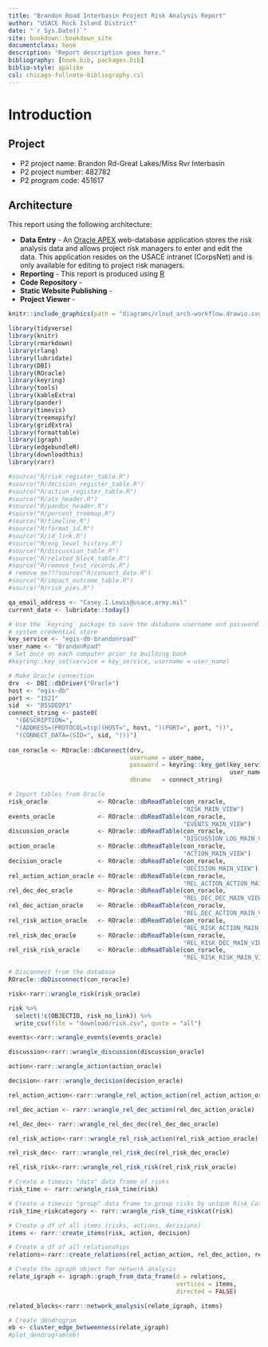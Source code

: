 ```yaml
--- 
title: "Brandon Road Interbasin Project Risk Analysis Report"
author: "USACE Rock Island District"
date: "`r Sys.Date()`"
site: bookdown::bookdown_site
documentclass: book
description: "Report description goes here."
bibliography: [book.bib, packages.bib]
biblio-style: apalike
csl: chicago-fullnote-bibliography.csl
---
```


# Introduction {-}

## Project 
* P2 project name: Brandon Rd-Great Lakes/Miss Rvr Interbasin
* P2 project number: 482782
* P2 program code: 451617

## Architecture
This report using the following architecture:  

* **Data Entry** - An [Oracle APEX](https://apex.oracle.com/) web-database application stores the risk analysis data and allows project risk managers to enter and edit the data. This application resides on the USACE intranet (CorpsNet) and is only available for editing to project risk managers.  
* **Reporting** - This report is produced using [R]()  
* **Code Repository** -   
* **Static Website Publishing** -   
* **Project Viewer** -   

```r
knitr::include_graphics(path = "diagrams/cloud_arch-workflow.drawio.svg")
```

<!-- Libraries -->
```r
library(tidyverse)
library(knitr)
library(rmarkdown)
library(rlang)
library(lubridate)
library(DBI)
library(ROracle)
library(keyring)
library(tools)
library(kableExtra)
library(pander)
library(timevis)
library(treemapify)
library(gridExtra)
library(formattable)
library(igraph)
library(edgebundleR)
library(downloadthis)
library(rarr)
```

```r
#source("R/risk_register_table.R")
#source("R/decision_register_table.R")
#source("R/action_register_table.R")
#source("R/atx_header.R")
#source("R/pandoc_header.R")
#source("R/percent_treemap.R")
#source("R/timeline.R")
#source("R/format_id.R")
#source("R/id_link.R")
#source("R/eng_level_history.R")
#source("R/discussion_table.R")
#source("R/related_block_table.R")
#source("R/remove_test_records.R")
# remove me???source("R/convert_date.R")
#source("R/impact_outcome_table.R")
#source("R/risk_pies.R")
```


<!-- Report Constants -->
```r
qa_email_address <- "Casey.I.Lewis@usace.army.mil"
current_date <- lubridate::today()
```

```r
# Use the `keyring` package to save the database username and password in the 
# system credential store
key_service <- "egis-db-brandonroad"
user_name <- "BrandonRoad"
# Set once on each computer prior to building book
#keyring::key_set(service = key_service, username = user_name)

# Make Oracle connection
drv  <- DBI::dbDriver("Oracle")
host <- "egis-db"
port <- "1521"
sid  <- "B5SDEDP1"
connect_string <- paste0(
  "(DESCRIPTION=",
  "(ADDRESS=(PROTOCOL=tcp)(HOST=", host, ")(PORT=", port, "))",
  "(CONNECT_DATA=(SID=", sid, ")))")
 
con_roracle <- ROracle::dbConnect(drv, 
                                  username = user_name, 
                                  password = keyring::key_get(key_service,
                                                              user_name),
                                  dbname   = connect_string)
```


```r
# Import tables from Oracle
risk_oracle              <- ROracle::dbReadTable(con_roracle, 
                                                 "RISK_MAIN_VIEW")
events_oracle            <- ROracle::dbReadTable(con_roracle, 
                                                 "EVENTS_MAIN_VIEW")
discussion_oracle        <- ROracle::dbReadTable(con_roracle, 
                                                 "DISCUSSION_LOG_MAIN_VIEW")
action_oracle            <- ROracle::dbReadTable(con_roracle, 
                                                 "ACTION_MAIN_VIEW")
decision_oracle          <- ROracle::dbReadTable(con_roracle, 
                                                 "DECISION_MAIN_VIEW")
rel_action_action_oracle <- ROracle::dbReadTable(con_roracle, 
                                                 "REL_ACTION_ACTION_MAIN_VIEW")
rel_dec_dec_oracle       <- ROracle::dbReadTable(con_roracle, 
                                                 "REL_DEC_DEC_MAIN_VIEW")
rel_dec_action_oracle    <- ROracle::dbReadTable(con_roracle, 
                                                 "REL_DEC_ACTION_MAIN_VIEW")
rel_risk_action_oracle   <- ROracle::dbReadTable(con_roracle, 
                                                 "REL_RISK_ACTION_MAIN_VIEW")
rel_risk_dec_oracle      <- ROracle::dbReadTable(con_roracle, 
                                                 "REL_RISK_DEC_MAIN_VIEW")
rel_risk_risk_oracle     <- ROracle::dbReadTable(con_roracle, 
                                                 "REL_RISK_RISK_MAIN_VIEW")

# Disconnect from the database
ROracle::dbDisconnect(con_roracle)
```


<!-- Wrangle Risk/Action/Decision Data -->
```r
risk<-rarr::wrangle_risk(risk_oracle)
```

```r
risk %>%
  select(!c(OBJECTID, risk_no_link)) %>%
  write_csv(file = "download/risk.csv", quote = "all")
```


```r
events<-rarr::wrangle_events(events_oracle)
```

```r
discussion<-rarr::wrangle_discussion(discussion_oracle)

```

```r
action<-rarr::wrangle_action(action_oracle)

```

```r
decision<-rarr::wrangle_decision(decision_oracle)

```


<!-- Wrangle Related Items -->
```r
rel_action_action<-rarr::wrangle_rel_action_action(rel_action_action_oracle)

```

```r
rel_dec_action <- rarr::wrangle_rel_dec_action(rel_dec_action_oracle)

```

```r
rel_dec_dec<- rarr::wrangle_rel_dec_dec(rel_dec_dec_oracle)

```

```r
rel_risk_action<-rarr::wrangle_rel_risk_action(rel_risk_action_oracle)

```

```r
rel_risk_dec<- rarr::wrangle_rel_risk_dec(rel_risk_dec_oracle)

```

```r
rel_risk_risk<-rarr::wrangle_rel_risk_risk(rel_risk_risk_oracle)

```

<!-- Create Timelines -->
```r
# Create a timevis "data" data frame of risks
risk_time <- rarr::wrangle_risk_time(risk)

# Create a timevis "group" data frame to group risks by unique Risk Categories
risk_time_riskcategory <- rarr::wrangle_risk_time_riskcat(risk) 

```

```r
# Create a df of all items (risks, actions, decisions)
items <- rarr::create_items(risk, action, decision)

```

```r
# Create a df of all relationships
relations<-rarr::create_relations(rel_action_action, rel_dec_action, rel_dec_dec,                          rel_risk_action,rel_risk_dec,rel_risk_risk)

```

```r
# Create the igraph object for network analysis
relate_igraph <- igraph::graph_from_data_frame(d = relations, 
                                               vertices = items, 
                                               directed = FALSE)

related_blocks<-rarr::network_analysis(relate_igraph, items)

```

```r
# Create dendrogram
eb <- cluster_edge_betweenness(relate_igraph)
#plot_dendrogram(eb)
```

